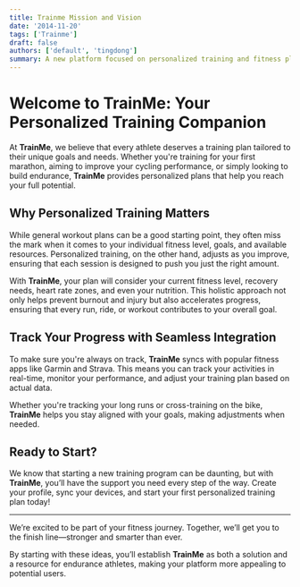 ```yaml
---
title: Trainme Mission and Vision
date: '2014-11-20'
tags: ['Trainme']
draft: false
authors: ['default', 'tingdong']
summary: A new platform focused on personalized training and fitness plans for endurance sports
---
```


# Welcome to TrainMe: Your Personalized Training Companion

At **TrainMe**, we believe that every athlete deserves a training plan tailored to their unique goals and needs. Whether you're training for your first marathon, aiming to improve your cycling performance, or simply looking to build endurance, **TrainMe** provides personalized plans that help you reach your full potential.

## Why Personalized Training Matters

While general workout plans can be a good starting point, they often miss the mark when it comes to your individual fitness level, goals, and available resources. Personalized training, on the other hand, adjusts as you improve, ensuring that each session is designed to push you just the right amount.

With **TrainMe**, your plan will consider your current fitness level, recovery needs, heart rate zones, and even your nutrition. This holistic approach not only helps prevent burnout and injury but also accelerates progress, ensuring that every run, ride, or workout contributes to your overall goal.

## Track Your Progress with Seamless Integration

To make sure you're always on track, **TrainMe** syncs with popular fitness apps like Garmin and Strava. This means you can track your activities in real-time, monitor your performance, and adjust your training plan based on actual data.

Whether you're tracking your long runs or cross-training on the bike, **TrainMe** helps you stay aligned with your goals, making adjustments when needed.

## Ready to Start?

We know that starting a new training program can be daunting, but with **TrainMe**, you’ll have the support you need every step of the way. Create your profile, sync your devices, and start your first personalized training plan today!

---

We’re excited to be part of your fitness journey. Together, we’ll get you to the finish line—stronger and smarter than ever.

By starting with these ideas, you’ll establish **TrainMe** as both a solution and a resource for endurance athletes, making your platform more appealing to potential users.
